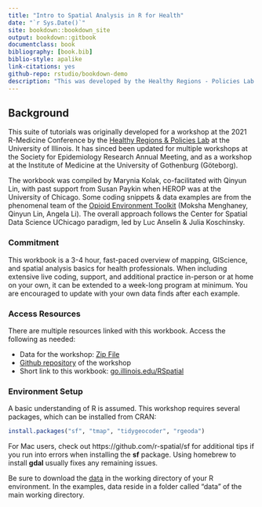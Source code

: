 ```yaml
--- 
title: "Intro to Spatial Analysis in R for Health"
date: "`r Sys.Date()`"
site: bookdown::bookdown_site
output: bookdown::gitbook
documentclass: book
bibliography: [book.bib]
biblio-style: apalike
link-citations: yes
github-repo: rstudio/bookdown-demo
description: "This was developed by the Healthy Regions - Policies Lab."
---
```


## Background {-}

This suite of tutorials was originally developed for a workshop at the 2021 R-Medicine Conference by the [Healthy Regions & Policies Lab](http://www.healthyregions.org) at the University of Illinois. It has sinced been updated for multiple workshops at the Society for Epidemiology Research Annual Meeting, and as a workshop at the Institute of Medicine at the University of Gothenburg (Göteborg). 

The workbook was compiled by Marynia Kolak, co-facilitated with Qinyun Lin, with past support from Susan Paykin when HEROP was at the University of Chicago. Some coding snippets & data examples are from the phenomenal team of the [Opioid Environment Toolkit](https://geodacenter.github.io/opioid-environment-toolkit) (Moksha Menghaney, Qinyun Lin, Angela Li). The overall approach follows the Center for Spatial Data Science UChicago paradigm, led by Luc Anselin & Julia Koschinsky.

### Commitment {-}
This workbook is a 3-4 hour, fast-paced overview of mapping, GIScience, and spatial analysis basics for health professionals. When including extensive live coding, support, and additional practice in-person or at home on your own, it can be extended to a week-long program at minimum. You are encouraged to update with your own data finds after each example.

### Access Resources {-}
There are multiple resources linked with this workbook. Access the following as needed:

- Data for the workshop: [Zip File]()
- [Github repository](https://github.com/healthyregions/Spatial-Health-Workshop) of the workshop
- Short link to this workbook: [go.illinois.edu/RSpatial](go.illinois.edu/RSpatial)

### Environment Setup {-}

A basic understanding of R is assumed. This workshop requires several packages, which can be installed from CRAN:

```r
install.packages("sf", "tmap", "tidygeocoder", "rgeoda")
```

For Mac users, check out https://github.com/r-spatial/sf for additional tips if you run into errors when installing the **sf** package. Using homebrew to install **gdal** usually fixes any remaining issues.

Be sure to download the [data]() in the working directory of your R environment. In the examples, data reside in a folder called "data" of the main working directory.
